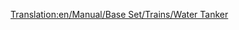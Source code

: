 [[Translation:en/Manual/Base Set/Trains/Water Tanker]]
{{en/Manual/Base Set/Trains/Trains Carriages new|NormalCost=£1,166 ($2,332)
|NormalWeight=25 / 50 t
|Picture=[[File:en/Manual/Base Set/Trains/Watertanker.png]]
|NormalCapacity=25,000 litres of water
|MonoCost="
|MonoWeight=25 / 55 t
|MonoCapacity=30,000 litres of water
|MagCost="
|MagWeight=25 / 57 t
|MagCapacity=32,000 litres of water
|Description=Water tankers carry liquid water into [[en/Manual/Towns]]s which have a [[en/Manual/Base Set/Industries/Water Tower]]. This wagon is only available in the [[en/Manual/Climates#sub-tropical|Sub-Tropical]] climate.
}}